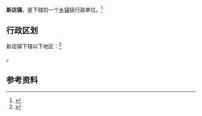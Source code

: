 {{中国乡级行政区|52/01/81/103/000}}

'''新店镇'''，是{{PRC admin/fullname|52/01/81/103/000|3}}下辖的一个[[乡镇|乡镇]]级行政单位。<ref>{{PRC admin/ref sgc|{{PRC admin/parent|52/01/81/103/000}}}}</ref>

== 行政区划 ==

新店镇下辖以下地区：<ref>{{PRC admin/ref sgc|52/01/81/103/000}}</ref>

{{PRC admin/children|52/01/81/103/000}}。

== 参考资料 ==

{{reflist}}

{{行政区划小作品}}
{{PRC admin/navcat|52/01/81/103/000}}